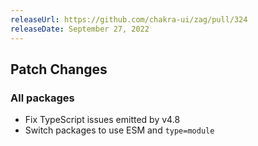 ```yaml
---
releaseUrl: https://github.com/chakra-ui/zag/pull/324
releaseDate: September 27, 2022
---
```


## Patch Changes

### All packages

- Fix TypeScript issues emitted by v4.8
- Switch packages to use ESM and `type=module`
